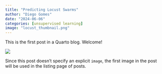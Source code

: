 ---
title: "Predicting Locust Swarms"
author: "Diego Gomes"
date: "2024-06-06"
categories: [unsupervised learning]
image: "locust_thumbnail.png"
---

This is the first post in a Quarto blog. Welcome!

![](locust_thumbnail.png)

Since this post doesn't specify an explicit `image`, the first image in the post will be used in the listing page of posts.
